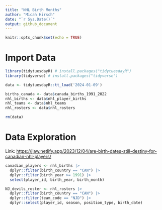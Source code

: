 ```yaml
---
title: "NHL Birth Months"
author: "Micah Hirsch"
date: "`r Sys.Date()`"
output: github_document
---
```


```r
knitr::opts_chunk$set(echo = TRUE)
```

# Import Data

```r

library(tidytuesdayR) # install.packages("tidytuesdayR")
library(tidyverse) # install.packages("tidyverse")

data <- tidytuesdayR::tt_load('2024-01-09')

births_canada <- data$canada_births_1991_2022
nhl_births <- data$nhl_player_births
nhl_teams <- data$nhl_teams
nhl_rosters <- data$nhl_rosters

rm(data)

```

# Data Exploration

Link: <https://jlaw.netlify.app/2023/12/04/are-birth-dates-still-destiny-for-canadian-nhl-players/>

```r

canadian_players <- nhl_births |>
  dplyr::filter(birth_country == "CAN") |>
  dplyr::filter(birth_year >= 1991) |>
  select(player_id, birth_year, birth_month)

NJ_devils_roster <- nhl_rosters |>
  dplyr::filter(birth_country == "CAN") |>
  dplyr::filter(team_code == "NJD") |>
  dplyr::select(player_id, season, position_type, birth_date)



```


